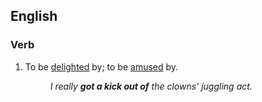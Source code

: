 ==English==

===Verb===
{{head|en|verb|head=[[get]] a [[kick]] [[out of]]}}

# {{context|idiomatic|lang=en}} To be [[delighted]] by; to be [[amused]] by.
#: ''I really '''got a kick out of''' the clowns' juggling act.''